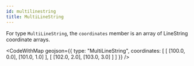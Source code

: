```yaml
---
id: multilinestring
title: MultiLineString
---
```



For type `MultiLineString`, the `coordinates` member is an array of LineString coordinate arrays.

<CodeWithMap
  geojson={{
    type: "MultiLineString",
    coordinates: [
      [
        [100.0, 0.0],
        [101.0, 1.0]
      ],
      [
        [102.0, 2.0],
        [103.0, 3.0]
      ]
    ]
  }}
/>
